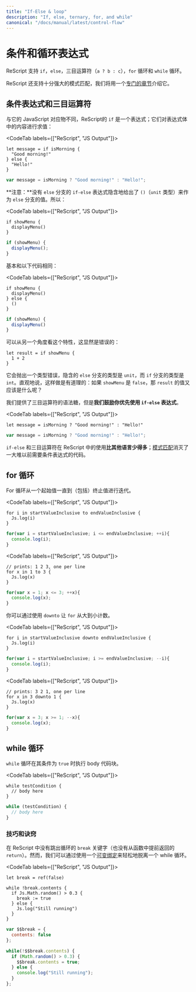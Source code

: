 ```yaml
---
title: "If-Else & loop"
description: "If, else, ternary, for, and while"
canonical: "/docs/manual/latest/control-flow"
---
```


<!--
# If-Else & Loops
-->
# 条件和循环表达式

<!--
ReScript supports `if`, `else`, ternary expression (`a ? b : c`), `for` and `while`.
-->

ReScript 支持 `if`，`else`，三目运算符（`a ? b : c`），`for` 循环和 `while` 循环。


<!--
ReScript also supports our famous pattern matching, which will be covered in [its own section](pattern-matching-destructuring.md)
-->

ReScript 还支持十分强大的模式匹配，我们将用一个[专门的章节](pattern-matching-destructuring.md)介绍它。

<!--
## If-Else & Ternary
-->
## 条件表达式和三目运算符

<!--
Unlike its JavaScript counterpart, ReScript's `if` is an expression; they evaluate to their body's content:
-->

与它的 JavaScript 对应物不同，ReScript的 `if` 是一个表达式；它们对表达式体中的内容进行求值：

<CodeTab labels={["ReScript", "JS Output"]}>

```res
let message = if isMorning {
  "Good morning!"
} else {
  "Hello!"
}
```
```js
var message = isMorning ? "Good morning!" : "Hello!";
```

</CodeTab>

<!--
**Note:** an `if-else` expression without the final `else` branch implicitly gives `()` (aka the `unit` type). So this:
-->

**注意：**没有 `else` 分支的 `if-else` 表达式隐含地给出了 `()`（`unit` 类型）来作为 `else` 分支的值。所以：

<CodeTab labels={["ReScript", "JS Output"]}>

```res
if showMenu {
  displayMenu()
}
```
```js
if (showMenu) {
  displayMenu();
}
```

</CodeTab>


<!--
is basically the same as:
-->

基本和以下代码相同：

<CodeTab labels={["ReScript", "JS Output"]}>

```res
if showMenu {
  displayMenu()
} else {
  ()
}
```
```js
if (showMenu) {
  displayMenu()
}
```

</CodeTab>

<!--
Here's another way to look at it. This is clearly wrong:
-->

可以从另一个角度看这个特性，这显然是错误的：

```res
let result = if showMenu {
  1 + 2
}
```

<!--
It'll give a type error, saying basically that the implicit `else` branch has the type `unit` while the `if` branch has type `int`. Intuitively, this makes sense: what would `result`'s value be, if `showMenu` was `false`?
-->

它会抛出一个类型错误，隐含的 `else` 分支的类型是 `unit`，而 `if` 分支的类型是 `int`。直观地说，这样做是有道理的：如果 `showMenu` 是 `false`，那 `result` 的值又应该是什么呢？

<!--
We also have ternary sugar, but **we encourage you to prefer if-else when possible**.
-->

我们提供了三目运算符的语法糖，但是**我们鼓励你优先使用 `if-else` 表达式**。

<CodeTab labels={["ReScript", "JS Output"]}>

```res
let message = isMorning ? "Good morning!" : "Hello!"
```
```js
var message = isMorning ? "Good morning!" : "Hello!";
```

</CodeTab>

<!--
**`if-else` and ternary are much less used** in ReScript than in other languages; [Pattern-matching](pattern-matching-destructuring.md) kills a whole category of code that previously required conditionals.
-->

`if-else` 和三目运算符在 ReScript 中的使用**比其他语言少得多**；[模式匹配](pattern-matching-destructuring.md)消灭了一大堆以前需要条件表达式的代码。

<!--
## For Loops
-->
## for 循环

<!--
For loops iterate from a starting value up to (and including) the ending value.
-->

For 循环从一个起始值一直到（包括）终止值进行迭代。


<CodeTab labels={["ReScript", "JS Output"]}>

```res
for i in startValueInclusive to endValueInclusive {
  Js.log(i)
}
```
```js
for(var i = startValueInclusive; i <= endValueInclusive; ++i){
  console.log(i);
}
```

</CodeTab>

<CodeTab labels={["ReScript", "JS Output"]}>

```res example
// prints: 1 2 3, one per line
for x in 1 to 3 {
  Js.log(x)
}
```
```js
for(var x = 1; x <= 3; ++x){
  console.log(x);
}
```

</CodeTab>


<!--
You can make the `for` loop count in the opposite direction by using `downto`.
-->

你可以通过使用 `downto` 让 `for` 从大到小计数。

<CodeTab labels={["ReScript", "JS Output"]}>

```res
for i in startValueInclusive downto endValueInclusive {
  Js.log(i)
}
```
```js
for(var i = startValueInclusive; i >= endValueInclusive; --i){
  console.log(i);
}
```

</CodeTab>

<CodeTab labels={["ReScript", "JS Output"]}>

```res example
// prints: 3 2 1, one per line
for x in 3 downto 1 {
  Js.log(x)
}
```
```js
for(var x = 3; x >= 1; --x){
  console.log(x);
}
```

</CodeTab>

<!--
## While Loops
-->
## while 循环

<!--
While loops execute its body code block while its condition is true.
-->

`while` 循环在其条件为 `true` 时执行 body 代码块。

<CodeTab labels={["ReScript", "JS Output"]}>

```res
while testCondition {
  // body here
}
```
```js
while (testCondition) {
  // body here
}
```

</CodeTab>


<!--
### Tips & Tricks
-->
### 技巧和诀窍


<!--
There's no loop-breaking `break` keyword (nor early `return` from functions, for that matter) in ReScript. However, we can break out of a while loop easily through using a [mutable binding](mutation.md).
-->

在 ReScript 中没有跳出循环的 `break` 关键字（也没有从函数中提前返回的 `return`）。然而，我们可以通过使用一个[可变绑定](mutation.md)来轻松地脱离一个 while 循环。

<CodeTab labels={["ReScript", "JS Output"]}>

```res example
let break = ref(false)

while !break.contents {
  if Js.Math.random() > 0.3 {
    break := true
  } else {
    Js.log("Still running")
  }
}
```
```js
var $$break = {
  contents: false
};

while(!$$break.contents) {
  if (Math.random() > 0.3) {
    $$break.contents = true;
  } else {
    console.log("Still running");
  }
};
```

</CodeTab>
